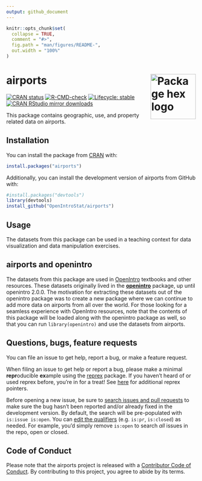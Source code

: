 ```yaml
---
output: github_document
---
```


<!-- README.md is generated from README.Rmd. Please edit that file -->

```r
knitr::opts_chunk$set(
  collapse = TRUE,
  comment = "#>",
  fig.path = "man/figures/README-",
  out.width = "100%"
)
```

# airports <a href="https://openintrostat.github.io/airports"><img src="man/figures/logo.png" align="right" alt="Package hex logo" height="120" /></a>

<!-- badges: start -->
[![CRAN status](https://www.r-pkg.org/badges/version/airports)](https://CRAN.R-project.org/package=airports)
[![R-CMD-check](https://github.com/OpenIntroStat/airports/workflows/R-CMD-check/badge.svg)](https://github.com/OpenIntroStat/airports/actions)
[![Lifecycle: stable](https://img.shields.io/badge/lifecycle-stable-brightgreen.svg)](https://lifecycle.r-lib.org/articles/stages.html#stable)
[![CRAN RStudio mirror downloads](http://cranlogs.r-pkg.org/badges/airports)](https://cran.r-project.org/package=airports)
<!-- badges: end -->

This package contains geographic, use, and property related data on airports.

## Installation

You can install the package from [CRAN](https://CRAN.R-project.org) with:

``` r
install.packages("airports")
```

Additionally, you can install the development version of airports from GitHub with:

```r
#install.packages("devtools")
library(devtools)
install_github("OpenIntroStat/airports")
```

## Usage

The datasets from this package can be used in a teaching context for data visualization and data manipulation exercises.

## airports and openintro

The datasets from this package are used in [OpenIntro](https://www.openintro.org/) textbooks and other  resources.
These datasets originally lived in the [**openintro**](http://openintrostat.github.io/openintro/) package, up until openintro 2.0.0.
The motivation for extracting these datasets out of the openintro package was to create a new package where we can continue to add more data on airports from all over the world.
For those looking for a seamless experience with OpenIntro resources, note that the contents of this package will be loaded along with the openintro package as well, so that you can run `library(openintro)` and use the datasets from airports.

## Questions, bugs, feature requests

You can file an issue to get help, report a bug, or make a feature request.

When filing an issue to get help or report a bug, please make a minimal **repr**oducible **ex**ample using the  [reprex](https://reprex.tidyverse.org/) package. 
If you haven't heard of or used reprex before, you're in for a treat! 
See [here](https://www.tidyverse.org/help/) for additional reprex pointers.

Before opening a new issue, be sure to [search issues and pull requests](https://github.com/openintrostat/airports/issues) to make sure the bug hasn't been reported and/or already fixed in the development version. 
By default, the search will be pre-populated with `is:issue is:open`. 
You can [edit the qualifiers](https://help.github.com/articles/searching-issues-and-pull-requests/)  (e.g. `is:pr`, `is:closed`) as needed. 
For example, you'd simply remove `is:open` to search _all_ issues in the repo, open or closed.

## Code of Conduct
  
Please note that the airports project is released with a [Contributor Code of Conduct](https://contributor-covenant.org/version/2/0/CODE_OF_CONDUCT.html). 
By contributing to this project, you agree to abide by its terms.
